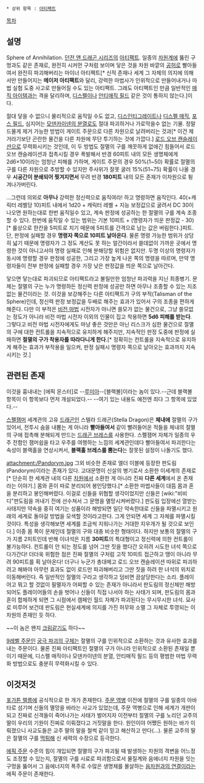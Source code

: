  * 상위 항목 : [[아티팩트]]

[[목차]]

== 설명 ==
Sphere of Annihilation. [[던전 앤 드래곤 시리즈]]의 [[아티팩트]]. 일종의 [[플레인|차원계]]에 뚫린 구멍과도 같은 존재로, 완전히 시커먼 구처럼 보이며 닿은 것을 차원 바깥의 [[공허]]로 빨아들여서 완전히 파괴해버리는 마이너 아티팩트[* 신적 존재나 세계 그 자체의 의지에 의해서만 만들어지는 '''메이저 아티팩트'''와 달리, 강력한 마법사가 인위적으로 만들어내거나 마법 실험 도중 사고로 만들어질 수도 있는 아티팩트. 그래도 아티팩트인 만큼 일반적인 [[매직 아이템]]과는 격을 달리하며, [[디스펠]]이나 [[안티매직 필드]] 같은 것이 통하지 않는다.]이다.

절대 닿을 수 없으니 물리적으로 움직일 수도 없고, [[디스인티그레이트]]나 [[디스펠 매직]], [[포스 필드(던전 앤 드래곤)|포스 필드]], 심지어는 [[모덴카이넨의 분열]]로도 절대 파괴하거나 가로막을수 없는 기물. 정말 드물게 제거 가능한 방법이 게이트 주문으로 다른 차원으로 날려버리는 것과[* 이건 제거라기보단 곤란한 물건을 다른 차원에 무단 투기하는 것에 가깝다.] [[로드 오브 캔슬레이션]]으로 무력화시키는 것인데, 이 두 방법도 절멸의 구를 깨끗하게 없애긴 힘들어서 로드 오브 캔슬레이션과 접촉시킬 경우 폭발해서 반경 60피트 내의 모든 생명체에게 2d6×10이라는 엄청난 피해를 가하며, 게이트 주문의 경우 50%(1~50) 확률로 절멸의 구를 다른 차원으로 추방할 수 있지만 주사위가 잘못 굴러 15%(51~75) 확률이 나올 경우 '''시공간이 분쇄되어 찢겨지면서''' 무려 반경 '''180피트''' 내의 모든 존재가 이차원으로 튕겨나가버린다.

...그런데  의외로 '''아무나''' 강력한 정신력으로 움직여라! 하고 명령하면 움직인다. 40(+캐릭터 레벨당 10)피트 내에서 1d20 + 캐릭터 레벨 + 지능 보정값으로 굴려서 DC 30이 나오면 원하는대로 한번 움직일수 있고, 계속 판정에 성공하는 한 절멸의 구를 계속 조종할 수 있다. 한번에 움직일 수 있는 범위는 기본 10피트 + (명령자가 띄운 판정값 - 30)[* 룰상으로 한칸을 5피트로 치기 때문에 5피트를 간격으로 남는 값은 버림한다.]피트. 단, 판정에 실패할 경우 '''명령자 쪽으로 10피트 날아온다'''. 물론 명령 가능한 범위가 상당히 넓기 때문에 명령자가 그 정도 계산도 못 하는 얼간이라서 쓸데없이 가까운 곳에서 명령한 것이 아니고서야 명령 실패로 인해 분해당할 위험은 없지만. 두명 이상의 명령자가 동시에 명령할 경우 판정에 성공한, 그리고 가장 높게 나온 쪽의 명령을 따르며, 만약 명령자들이 전부 판정에 실패할 경우 가장 낮은 판정값을 띄운 쪽으로 날아간다.

닿으면 닿는대로 파괴되므로 아티팩트라고 불릴만한 엄청난 파괴력을 지닌 최종병기. 문제는 절멸의 구는 누가 명령하든 정신력 판정에 성공만 하면 아무나 조종할 수 있는 지조없는 물건이라는 것. 이것을 보강해주는 다른 아티팩트가 구의 부적(Talisman of the Sphere)인데, 정신력 판정 보정값을 두배로 해주는 효과가 있어서 구의 조종을 편하게 해준다. 다만 이 부적은 [[비전 마법]] 시전자가 아니면 쓸모가 없는 물건으로, 그냥 쓸모없는 정도가 아니라 비전 마법 시전자 이외의 인물이 집고 착용하면 '''5d6 피해를 받는다'''. 그렇다고 비전 마법 시전자에게도 마냥 좋은 것만은 아닌 리스크가 심한 물건으로 절멸의 구에 대한 컨트롤을 지속적으로 유지하게 해주지만, 지속적인 판정 도중에 판정에 실패하면 '''절멸의 구가 착용자를 따라다니게 한다'''.[* 정확히는 컨트롤을 지속적으로 유지하게 해주는 효과가 부작용을 일으켜, 판정 실패시 명령자 쪽으로 날아오는 효과까지 지속시키는 것.]

== 관련된 존재 ==
이것을 흉내내는 [에픽 몬스터]로 --[[루미아]]--[블랙볼]이라는 놈이 있다.--근데 블랙볼 항목이 이 항목보다 먼저 개설되었다.-- --여기 있는 내용도 예전엔 죄다 그 항목에 있었다.--

[[스펠잼머]] 세계관의 고유 [[드래곤(던전 앤 드래곤 시리즈)|드래곤]]인 스텔라 드래곤(Stella Dragon)은 '''체내에''' 절멸의 구가 있어서, 전투시 숨을 내뿜는 게 아니라 '''빨아들여서''' 같이 빨려들어온 적들을 체내의 절멸의 구에 접촉해 분해되게 만드는 [[드래곤 브레스]]를 사용한다. 스펠잼머 자체가 일종의 우주 전함인 잼머쉽을 타고 우주를 여행하는 느낌의 세계관인데다 빨아들여서 파괴한다는 속성이 블랙홀을 연상시켜서, '''블랙홀 브레스를 뿜는다'''는 잘못된 설정이 나돌기도 했다.

attachment:/Pandorym.jpg
그외 비슷한 존재로 엘더 이블에 등장한 판도림(Pandorym)이라는 존재가 있다. 고대문명이 신살의 병기로서 소환한 이세계의 존재로[* 단순히 한 세계관 내의 다른 [[플레인|차원]]에서 소환한 게 아니라 진짜 '''다른 세계'''에서 온 존재라는 이야기.] 몸와 혼이 따로 분리되어 봉인당했다.[* 소환한 마법사들이 대뜸 몸과 혼을 분리하고 봉인해버렸다. 이걸로 신들을 위협할 생각이었지만 신들은 [wiki:"비비디"판도림을 꺼내기 전에 선수쳐서 그 문명을 멸망시켜버렸다.] 판도림 입장에선 열받는 사태지만 약속을 중히 여기는 성품이라 해방되면 일단 약속한대로 신들을 파멸시키고 원래의 세계로 돌아갈 방법을 모색할 것이라고한다. 그게 안되면 세계 그 자체를 파멸시킬 것이다. 특성을 생각해보면 세계를 조금씩 지워나가는 거대한 지우개가 될 것으로 보인다.] 이중 몸 쪽이 문제인데 절멸의 구와 대충 비슷한 형태이다. 하지만 보통의 절멸의 구가 지름 2피트인데 반해 이녀석은 지름 '''30피트'''의 특대형이고 정신력에 의한 컨트롤이 불가능하다. 컨트롤이 안 되는 정도를 넘어 그딴 짓을 했다간 오히려 시도한 녀석 쪽으로 다가간다! 더더욱 위험한 점은 진짜 절멸의 구처럼 고작 10피트 접근하고 땡이 아니라 무려 90피트를 획 날아온다! 더구나 누군가 총대메고 로드 오브 캔슬레이션 따위로 파괴하려고 해봐야 아무런 효과도 없이 로드만 파괴해버리고 그딴 짓을 하려 한 녀석의 위치로 이동해버린다. 즉 일반적인 절멸의 구라고 생각하고 덤비면 끔살당한다는 소리. 플레이어고 뭐고 할 것없이 필멸자가 어찌할 수 있는 존재가 아니라서 판도림의 정신체만 해방되어도 플레이어들의 손을 벗어나 신들이 직접 나서야 하는 사태가 되며, 판도림의 몸과 혼이 합체하게 되면 그 시점에서 캠페인 월드 자체가 파괴된다는 무시무시한 녀석. 묘사로 미루어 보건데 판도림은 현실세계에 의지를 가진 허무와 소멸 그 자체로 투영되는 이차원의 존재인 듯 하다.

~~이 놈은 왠지 [[크림(죠죠의 기묘한 모험)|크림]]같기도 하다~~

[[던전 앤 드래곤 시리즈/마법|9레벨 주문]]인 [[궁극 파괴의 구체]]는 절멸의 구를 인위적으로 소환하는 것과 유사한 효과를 내는 주문이다. 물론 진짜 아티팩트인 절멸의 구가 아니라 인위적으로 소환된 존재일 뿐이기 때문에, 디스펠 매직이나 모덴카이넨의 분열, 안티매직 필드 등의 평범한 마법 무력화 방법으로도 충분히 무력화시킬 수 있다.

== 이것저것 ==
[[포가튼 렐름]]에 공식적으로 한 개가 존재한다. [[주문 역병]] 이전에 절멸의 구를 일종의 아바타로 섬기며 신들의 멸망을 바라는 사교가 있었는데, 주문 역병으로 인해 세계가 개판이 되고 진짜로 신격들이 죽어나가는 사태가 벌어지자 이전부터 절멸의 구를 노리던 교주의 딸이 우리의 기원이 진짜로 이뤄졌다고 거짓말을 한다. 원인이야 어쨌든 원하는 바가 이뤄졌으니 사교도들은 교주 딸의 말을 철썩 같이 믿고 해산하고 만다(...). 물론 교주의 딸은 절멸의 구를 [[먹튀]]해 신 세력의 수장으로 등극한다.

[[에픽 주문]] 수준의 힘이 개입되면 절멸의 구가 파괴될 때 발생하는 차원의 격변을 어느정도 조정할 수 있는지, 절멸의 구를 시료로 파괴함으로서 물질계와 음에너지 차원을 잇는 구멍을 뚫어서 그 음에너지의 폭주로 수많은 생명체를 몰살하는 [[음차원과의 연결]]이라는 에픽 주문이 존재한다.
